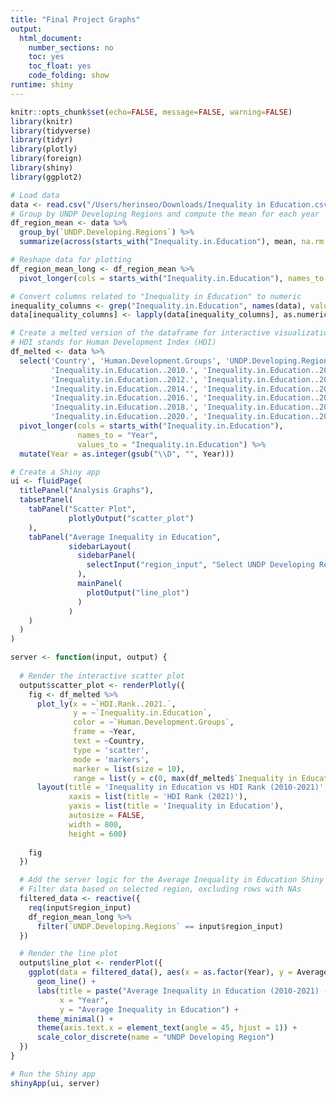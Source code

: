 ```yaml
---
title: "Final Project Graphs"
output:
  html_document:
    number_sections: no
    toc: yes
    toc_float: yes
    code_folding: show
runtime: shiny    
---
```



```r
knitr::opts_chunk$set(echo=FALSE, message=FALSE, warning=FALSE)
library(knitr)
library(tidyverse)
library(tidyr)
library(plotly)
library(foreign)
library(shiny)
library(ggplot2)
```



```r
# Load data
data <- read.csv("/Users/herinseo/Downloads/Inequality in Education.csv")
# Group by UNDP Developing Regions and compute the mean for each year
df_region_mean <- data %>%
  group_by(`UNDP.Developing.Regions`) %>%
  summarize(across(starts_with("Inequality.in.Education"), mean, na.rm = TRUE))

# Reshape data for plotting
df_region_mean_long <- df_region_mean %>%
  pivot_longer(cols = starts_with("Inequality.in.Education"), names_to = "Year", values_to = "Average_Inequality")

# Convert columns related to "Inequality in Education" to numeric
inequality_columns <- grep("Inequality.in.Education", names(data), value = TRUE)
data[inequality_columns] <- lapply(data[inequality_columns], as.numeric)

# Create a melted version of the dataframe for interactive visualization
# HDI stands for Human Development Index (HDI)
df_melted <- data %>%
  select('Country', 'Human.Development.Groups', 'UNDP.Developing.Regions', 'HDI.Rank..2021.', 
         'Inequality.in.Education..2010.', 'Inequality.in.Education..2011.',
         'Inequality.in.Education..2012.', 'Inequality.in.Education..2013.',
         'Inequality.in.Education..2014.', 'Inequality.in.Education..2015.',
         'Inequality.in.Education..2016.', 'Inequality.in.Education..2017.',
         'Inequality.in.Education..2018.', 'Inequality.in.Education..2019.',
         'Inequality.in.Education..2020.', 'Inequality.in.Education..2021.') %>%
  pivot_longer(cols = starts_with("Inequality.in.Education"), 
               names_to = "Year", 
               values_to = "Inequality.in.Education") %>%
  mutate(Year = as.integer(gsub("\\D", "", Year)))

# Create a Shiny app
ui <- fluidPage(
  titlePanel("Analysis Graphs"),
  tabsetPanel(
    tabPanel("Scatter Plot", 
             plotlyOutput("scatter_plot")
    ),
    tabPanel("Average Inequality in Education",
             sidebarLayout(
               sidebarPanel(
                 selectInput("region_input", "Select UNDP Developing Region", choices = unique(data$UNDP.Developing.Regions)),
               ),
               mainPanel(
                 plotOutput("line_plot")
               )
             )
    )
  )
)

server <- function(input, output) {
  
  # Render the interactive scatter plot
  output$scatter_plot <- renderPlotly({
    fig <- df_melted %>%
      plot_ly(x = ~`HDI.Rank..2021.`, 
              y = ~`Inequality.in.Education`, 
              color = ~`Human.Development.Groups`,
              frame = ~Year, 
              text = ~Country,
              type = 'scatter',
              mode = 'markers',
              marker = list(size = 10),
              range = list(y = c(0, max(df_melted$`Inequality in Education`) + 5))) %>%
      layout(title = 'Inequality in Education vs HDI Rank (2010-2021)',
             xaxis = list(title = 'HDI Rank (2021)'),
             yaxis = list(title = 'Inequality in Education'),
             autosize = FALSE,
             width = 800,
             height = 600)
    
    fig
  })

  # Add the server logic for the Average Inequality in Education Shiny app
  # Filter data based on selected region, excluding rows with NAs
  filtered_data <- reactive({
    req(input$region_input)
    df_region_mean_long %>%
      filter(`UNDP.Developing.Regions` == input$region_input)
  })

  # Render the line plot
  output$line_plot <- renderPlot({
    ggplot(data = filtered_data(), aes(x = as.factor(Year), y = Average_Inequality, group = `UNDP.Developing.Regions`, color = `UNDP.Developing.Regions`)) +
      geom_line() +
      labs(title = paste("Average Inequality in Education (2010-2021) -", input$region_input),
           x = "Year",
           y = "Average Inequality in Education") +
      theme_minimal() +
      theme(axis.text.x = element_text(angle = 45, hjust = 1)) +
      scale_color_discrete(name = "UNDP Developing Region")
  })
}

# Run the Shiny app
shinyApp(ui, server)

```

